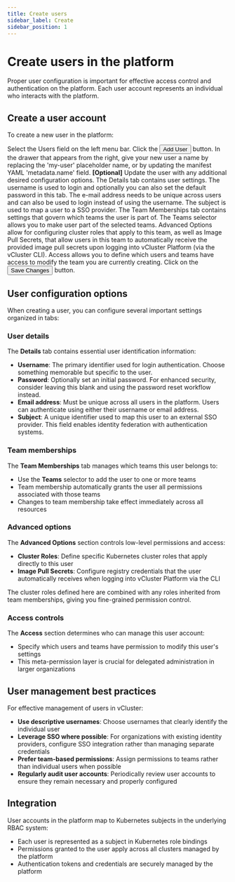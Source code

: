 ```yaml
---
title: Create users
sidebar_label: Create
sidebar_position: 1
---
```



# Create users in the platform

Proper user configuration is important for effective access control and authentication on the platform. Each user account represents an individual who interacts with the platform. 

## Create a user account

To create a new user in the platform:

<Flow id="create-user">
  <Step>
    Select the <NavStep>Users</NavStep> field on the left menu bar.
  </Step>
  <Step>
    Click the <Button>Add User</Button> button.
  </Step>
  <Step>
    In the drawer that appears from the right, give your new user a name by
    replacing the 'my-user' placeholder name, or by updating the manifest YAML
    'metadata.name' field.
  </Step>
  <Step>
    <b>[Optional]</b> Update the user with any additional desired configuration
    options.
    <Flow id="create-user-optional-ui">
      <Step>
        The <Label>Details</Label> tab contains user settings. The username is
        used to login and optionally you can also set the default password in
        this tab. The e-mail address needs to be unique across users and can
        also be used to login instead of using the username. The subject is used
        to map a user to a SSO provider.
      </Step>
      <Step>
        The <Label>Team Memberships</Label> tab contains settings that govern
        which teams the user is part of. The <Label>Teams</Label> selector
        allows you to make user part of the selected teams.
      </Step>
      <Step>
        <Label>Advanced Options</Label> allow for configuring cluster roles that
        apply to this team, as well as Image Pull Secrets, that allow users in
        this team to automatically receive the provided image pull secrets upon
        logging into vCluster Platform (via the vCluster CLI).
      </Step>
      <Step>
        <Label>Access</Label> allows you to define which users and teams have
        access to modify the team you are currently creating.
      </Step>
    </Flow>
  </Step>
  <Step>
    Click on the <Button>Save Changes</Button> button.
  </Step>
</Flow>

## User configuration options

When creating a user, you can configure several important settings organized in tabs:

### User details

The **Details** tab contains essential user identification information:

- **Username**: The primary identifier used for login authentication. Choose something memorable but specific to the user.
- **Password**: Optionally set an initial password. For enhanced security, consider leaving this blank and using the password reset workflow instead.
- **Email address**: Must be unique across all users in the platform. Users can authenticate using either their username or email address.
- **Subject**: A unique identifier used to map this user to an external SSO provider. This field enables identity federation with authentication systems.

### Team memberships

The **Team Memberships** tab manages which teams this user belongs to:

- Use the **Teams** selector to add the user to one or more teams
- Team membership automatically grants the user all permissions associated with those teams
- Changes to team membership take effect immediately across all resources

### Advanced options

The **Advanced Options** section controls low-level permissions and access:

- **Cluster Roles**: Define specific Kubernetes cluster roles that apply directly to this user
- **Image Pull Secrets**: Configure registry credentials that the user automatically receives when logging into vCluster Platform via the CLI

The cluster roles defined here are combined with any roles inherited from team memberships, giving you fine-grained permission control.

### Access controls

The **Access** section determines who can manage this user account:

- Specify which users and teams have permission to modify this user's settings
- This meta-permission layer is crucial for delegated administration in larger organizations

## User management best practices

For effective management of users in vCluster:

- **Use descriptive usernames**: Choose usernames that clearly identify the individual user
- **Leverage SSO where possible**: For organizations with existing identity providers, configure SSO integration rather than managing separate credentials
- **Prefer team-based permissions**: Assign permissions to teams rather than individual users when possible
- **Regularly audit user accounts**: Periodically review user accounts to ensure they remain necessary and properly configured

## Integration

User accounts in the platform map to Kubernetes subjects in the underlying RBAC system:

- Each user is represented as a subject in Kubernetes role bindings
- Permissions granted to the user apply across all clusters managed by the platform
- Authentication tokens and credentials are securely managed by the platform
